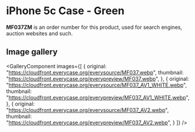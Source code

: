 
# iPhone 5c Case - Green

<Callout type='info' emoji='👉🏻'>**MF037ZM** is an order number for this product, used for search engines, auction websites and such.</Callout>

## Image gallery

<GalleryComponent
    images={[
      {
        original: "https://cloudfront.everycase.org/everysource/MF037.webp",
        thumbnail: "https://cloudfront.everycase.org/everypreview/MF037.webp",
      },
      {
        original: "https://cloudfront.everycase.org/everysource/MF037_AV1_WHITE.webp",
        thumbnail: "https://cloudfront.everycase.org/everypreview/MF037_AV1_WHITE.webp",
      },
      {
        original: "https://cloudfront.everycase.org/everysource/MF037_AV2.webp",
        thumbnail: "https://cloudfront.everycase.org/everypreview/MF037_AV2.webp",
      }
    ]}
  />
